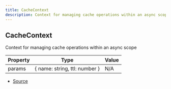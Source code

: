 ```yaml
---
title: CacheContext
description: Context for managing cache operations within an async scope
---
```


## CacheContext

Context for managing cache operations within an async scope

| Property | Type | Value |
| ----------- | ----------- | ----------- |
| params | \{   name: string,   ttl: number } | N/A |


- [Source](https://github.com/underctrl-io/commandkit/blob/f8cc07d11d2ae5ed7f529adff1649936223e27b2/packages/commandkit/src/cache/cache.ts#L24)